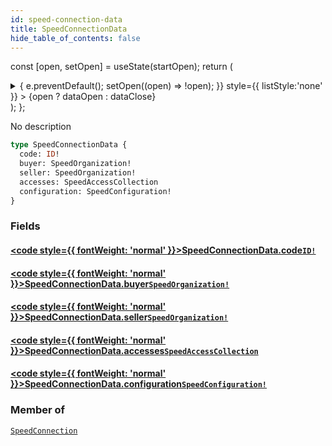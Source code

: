 ```yaml
---
id: speed-connection-data
title: SpeedConnectionData
hide_table_of_contents: false
---
```






const [open, setOpen] = useState(startOpen);
return (
<details {...(open ? { open: true } : {})} className="details" style={{ border:'none', boxShadow:'none', background:'var(--ifm-background-color)' }}>
<summary
onClick={(e) => {
e.preventDefault();
setOpen((open) => !open);
}}
style={{ listStyle:'none' }} >
{open ? dataOpen : dataClose}
</summary>
{open && children}
</details>
);
};

No description

```graphql
type SpeedConnectionData {
  code: ID!
  buyer: SpeedOrganization!
  seller: SpeedOrganization!
  accesses: SpeedAccessCollection
  configuration: SpeedConfiguration!
}
```

### Fields

#### [<code style={{ fontWeight: 'normal' }}>SpeedConnectionData.<b>code</b></code>](#)<Bullet />[`ID!`](/api/scalars/id) <Badge class="badge badge--secondary" text="non-null"/> <Badge class="badge badge--secondary" text="scalar"/>

>

#### [<code style={{ fontWeight: 'normal' }}>SpeedConnectionData.<b>buyer</b></code>](#)<Bullet />[`SpeedOrganization!`](/api/objects/speed-organization) <Badge class="badge badge--secondary" text="non-null"/> <Badge class="badge badge--secondary" text="object"/>

>

#### [<code style={{ fontWeight: 'normal' }}>SpeedConnectionData.<b>seller</b></code>](#)<Bullet />[`SpeedOrganization!`](/api/objects/speed-organization) <Badge class="badge badge--secondary" text="non-null"/> <Badge class="badge badge--secondary" text="object"/>

>

#### [<code style={{ fontWeight: 'normal' }}>SpeedConnectionData.<b>accesses</b></code>](#)<Bullet />[`SpeedAccessCollection`](/api/objects/speed-access-collection) <Badge class="badge badge--secondary" text="object"/>

>

#### [<code style={{ fontWeight: 'normal' }}>SpeedConnectionData.<b>configuration</b></code>](#)<Bullet />[`SpeedConfiguration!`](/api/objects/speed-configuration) <Badge class="badge badge--secondary" text="non-null"/> <Badge class="badge badge--secondary" text="object"/>

>

### Member of

[`SpeedConnection`](/api/objects/speed-connection) <Badge class="badge badge--secondary" text="object"/>
